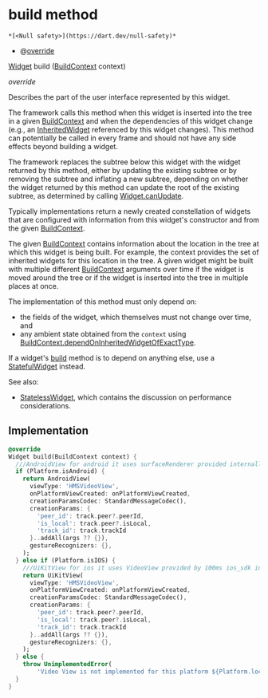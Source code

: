 # build method

    *[<Null safety>](https://dart.dev/null-safety)*

- @[override](https://api.flutter.dev/flutter/dart-core/override-constant.html)

[Widget](https://api.flutter.dev/flutter/widgets/Widget-class.html) build
([BuildContext](https://api.flutter.dev/flutter/widgets/BuildContext-class.html) context)

_override_

<p>Describes the part of the user interface represented by this widget.</p>
<p>The framework calls this method when this widget is inserted into the tree
in a given <a href="https://api.flutter.dev/flutter/widgets/BuildContext-class.html">BuildContext</a> and when the dependencies of this widget change
(e.g., an <a href="https://api.flutter.dev/flutter/widgets/InheritedWidget-class.html">InheritedWidget</a> referenced by this widget changes). This
method can potentially be called in every frame and should not have any side
effects beyond building a widget.</p>
<p>The framework replaces the subtree below this widget with the widget
returned by this method, either by updating the existing subtree or by
removing the subtree and inflating a new subtree, depending on whether the
widget returned by this method can update the root of the existing
subtree, as determined by calling <a href="https://api.flutter.dev/flutter/widgets/Widget/canUpdate.html">Widget.canUpdate</a>.</p>
<p>Typically implementations return a newly created constellation of widgets
that are configured with information from this widget's constructor and
from the given <a href="https://api.flutter.dev/flutter/widgets/BuildContext-class.html">BuildContext</a>.</p>
<p>The given <a href="https://api.flutter.dev/flutter/widgets/BuildContext-class.html">BuildContext</a> contains information about the location in the
tree at which this widget is being built. For example, the context
provides the set of inherited widgets for this location in the tree. A
given widget might be built with multiple different <a href="https://api.flutter.dev/flutter/widgets/BuildContext-class.html">BuildContext</a>
arguments over time if the widget is moved around the tree or if the
widget is inserted into the tree in multiple places at once.</p>
<p>The implementation of this method must only depend on:</p>
<ul>
<li>the fields of the widget, which themselves must not change over time,
and</li>
<li>any ambient state obtained from the <code>context</code> using
<a href="https://api.flutter.dev/flutter/widgets/BuildContext/dependOnInheritedWidgetOfExactType.html">BuildContext.dependOnInheritedWidgetOfExactType</a>.</li>
</ul>
<p>If a widget's <a href="../../ui_meeting_video_view/VideoView/build">build</a> method is to depend on anything else, use a
<a href="https://api.flutter.dev/flutter/widgets/StatefulWidget-class.html">StatefulWidget</a> instead.</p>
<p>See also:</p>
<ul>
<li><a href="https://api.flutter.dev/flutter/widgets/StatelessWidget-class.html">StatelessWidget</a>, which contains the discussion on performance considerations.</li>
</ul>

## Implementation

```dart
@override
Widget build(BuildContext context) {
  ///AndroidView for android it uses surfaceRenderer provided internally by webrtc.
  if (Platform.isAndroid) {
    return AndroidView(
      viewType: 'HMSVideoView',
      onPlatformViewCreated: onPlatformViewCreated,
      creationParamsCodec: StandardMessageCodec(),
      creationParams: {
        'peer_id': track.peer?.peerId,
        'is_local': track.peer?.isLocal,
        'track_id': track.trackId
      }..addAll(args ?? {}),
      gestureRecognizers: {},
    );
  } else if (Platform.isIOS) {
    ///UiKitView for ios it uses VideoView provided by 100ms ios_sdk internally.
    return UiKitView(
      viewType: 'HMSVideoView',
      onPlatformViewCreated: onPlatformViewCreated,
      creationParamsCodec: StandardMessageCodec(),
      creationParams: {
        'peer_id': track.peer?.peerId,
        'is_local': track.peer?.isLocal,
        'track_id': track.trackId
      }..addAll(args ?? {}),
      gestureRecognizers: {},
    );
  } else {
    throw UnimplementedError(
        'Video View is not implemented for this platform ${Platform.localHostname}');
  }
}
```
